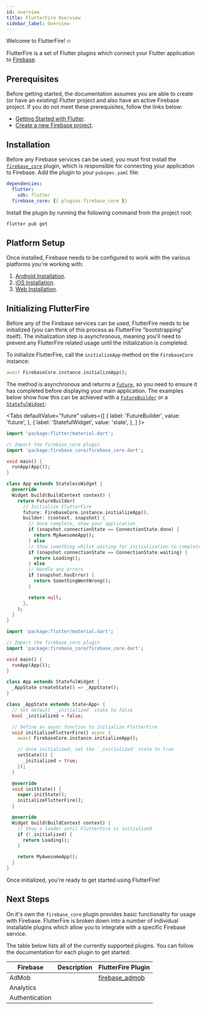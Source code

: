 ```yaml
---
id: overview
title: FlutterFire Overview
sidebar_label: Overview
---
```


Welcome to FlutterFire! 🔥

FlutterFire is a set of Flutter plugins which connect your Flutter application to [Firebase](https://firebase.com).

## Prerequisites

Before getting started, the documentation assumes you are able to create (or have an existing) Flutter project and also
have an active Firebase project. If you do not meet these prerequisites, follow the links below:

- [Getting Started with Flutter](https://flutter.dev/docs/get-started/install).
- [Create a new Firebase project](https://console.firebase.google.com/).

## Installation

Before any Firebase services can be used, you must first install the [`firebase_core`](https://pub.dev/packages/firebase_core)
plugin, which is responsible for connecting your application to Firebase. Add the plugin to your `pubspec.yaml` file:

```yaml title="pubspec.yaml"
dependencies:
  flutter:
    sdk: flutter
  firebase_core: {{ plugins.firebase_core }}
```

Install the plugin by running the following command from the project root:

```bash
flutter pub get
```

## Platform Setup

Once installed, Firebase needs to be configured to work with the various platforms you're working with:

1. [Android Installation](installation/android.mdx).
1. [iOS Installation](installation/ios.mdx).
1. [Web Installation](installation/web.mdx).

## Initializing FlutterFire

Before any of the Firebase services can be used, FlutterFire needs to be initialized (you can think of this process as
FlutterFire "bootstrapping" itself). The initialization step is asynchronous, meaning you'll need to prevent any FlutterFire
related usage until the initialization is completed.

To initialize FlutterFire, call the `initializeApp` method on the `FirebaseCore` instance:

```dart
await FirebaseCore.instance.initializeApp();
```

The method is asynchronous and returns a [`Future`](https://api.flutter.dev/flutter/dart-async/Future-class.html), so
you need to ensure it has completed before displaying your main application. The examples below show how this can be
achieved with a [`FutureBuilder`](https://api.flutter.dev/flutter/widgets/FutureBuilder-class.html) or
a [`StatefulWidget`](https://api.flutter.dev/flutter/widgets/StatefulWidget-class.html):

<Tabs
  defaultValue="future"
  values={[
    { label: 'FutureBuilder', value: 'future', },
    { label: 'StatefulWidget', value: 'state', },
  ]
}>
<TabItem value="future">

```dart title="lib/main.dart"
import 'package:flutter/material.dart';

// Import the firebase_core plugin
import 'package:firebase_core/firebase_core.dart';

void main() {
  runApp(App());
}

class App extends StatelessWidget {
  @override
  Widget build(BuildContext context) {
    return FutureBuilder(
      // Initialize FlutterFire
      future: FirebaseCore.instance.initializeApp(),
      builder: (context, snapshot) {
        // Once complete, show your application
        if (snapshot.connectionState == ConnectionState.done) {
          return MyAwesomeApp();
        } else
        // Show something whilst waiting for initialization to complete
        if (snapshot.connectionState == ConnectionState.waiting) {
          return Loading();
        } else
        // Handle any errors
        if (snapshot.hasError) {
          return SomethingWentWrong();
        }

        return null;
      },
    );
  }
}
```

</TabItem>
<TabItem value="state">

```dart title="lib/main.dart"
import 'package:flutter/material.dart';

// Import the firebase_core plugin
import 'package:firebase_core/firebase_core.dart';

void main() {
  runApp(App());
}

class App extends StatefulWidget {
  _AppState createState() => _AppState();
}

class _AppState extends State<App> {
  // Set default `_initialized` state to false
  bool _initialized = false;

  // Define an async function to initialize FlutterFire
  void initializeFlutterFire() async {
    await FirebaseCore.instance.initializeApp();

    // Once initialized, set the `_initialized` state to true
    setState(() {
      _initialized = true;
    });
  }

  @override
  void initState() {
    super.initState();
    initializeFlutterFire();
  }

  @override
  Widget build(BuildContext context) {
    // Show a loader until FlutterFire is initialized
    if (!_initialized) {
      return Loading();
    }

    return MyAwesomeApp();
  }
}
```

</TabItem>
</Tabs>

Once initialized, you're ready to get started using FlutterFire!

## Next Steps

On it's own the `firebase_core` plugin provides basic functionality for usage with Firebase. FlutterFire is broken down
into a number of individual installable plugins which allow you to integrate with a specific Firebase service.

The table below lists all of the currently supported plugins. You can follow the documentation for each plugin to
get started:

| Firebase       | Description | FlutterFire Plugin                |
| -------------- | ----------- | --------------------------------- |
| AdMob          |             | [firebase_admob](admob/usage.mdx) |
| Analytics      |             |                                   |
| Authentication |             |                                   |
